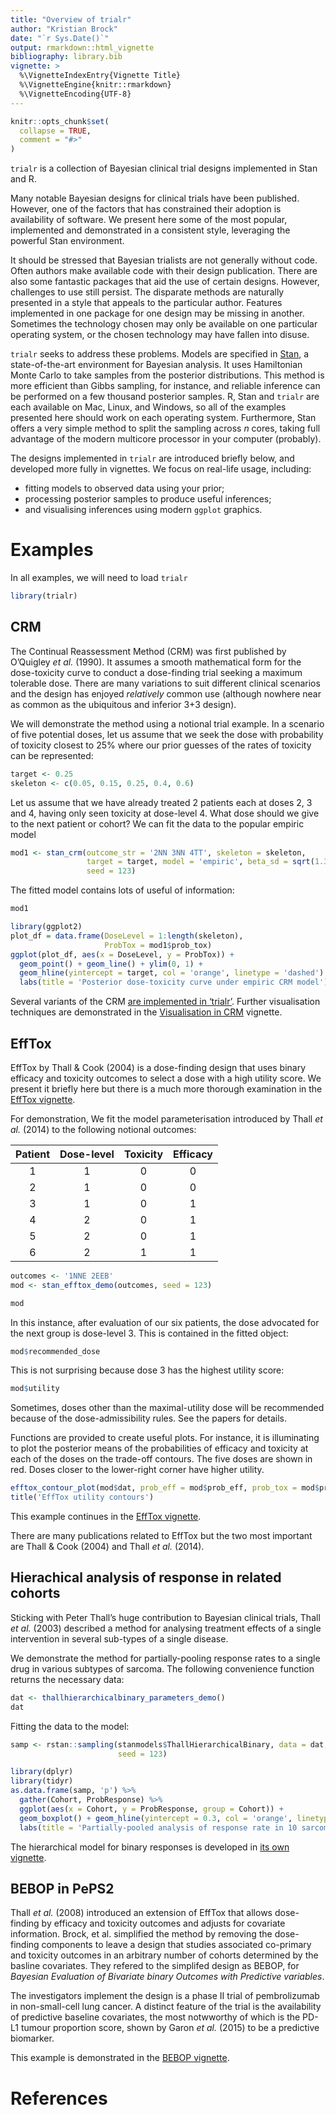 ```yaml
---
title: "Overview of trialr"
author: "Kristian Brock"
date: "`r Sys.Date()`"
output: rmarkdown::html_vignette
bibliography: library.bib
vignette: >
  %\VignetteIndexEntry{Vignette Title}
  %\VignetteEngine{knitr::rmarkdown}
  %\VignetteEncoding{UTF-8}
---
```


```r
knitr::opts_chunk$set(
  collapse = TRUE,
  comment = "#>"
)
```

`trialr` is a collection of Bayesian clinical trial designs implemented in Stan and R.

Many notable Bayesian designs for clinical trials have been published.
However, one of the factors that has constrained their adoption is availability of software.
We present here some of the most popular, implemented and demonstrated in a consistent style, leveraging the powerful Stan environment.

It should be stressed that Bayesian trialists are not generally without code.
Often authors make available code with their design publication.
There are also some fantastic packages that aid the use of certain designs.
However, challenges to use still persist.
The disparate methods are naturally presented in a style that appeals to the particular author.
Features implemented in one package for one design may be missing in another.
Sometimes the technology chosen may only be available on one particular operating system, or the chosen technology may have fallen into disuse.

`trialr` seeks to address these problems.
Models are specified in [Stan](http://mc-stan.org/), a state-of-the-art environment for Bayesian analysis.
It uses Hamiltonian Monte Carlo to take samples from the posterior distributions.
This method is more efficient than Gibbs sampling, for instance, and reliable inference can be performed on a few thousand posterior samples.
R, Stan and `trialr` are each available on Mac, Linux, and Windows, so all of the examples presented here should work on each operating system.
Furthermore, Stan offers a very simple method to split the sampling across _n_ cores, taking full advantage of the modern multicore processor in your computer (probably).

The designs implemented in `trialr` are introduced briefly below, and developed more fully in vignettes.
We focus on real-life usage, including:

- fitting models to observed data using your prior;
- processing posterior samples to produce useful inferences;
- and visualising inferences using modern `ggplot` graphics.

# Examples
In all examples, we will need to load `trialr`

```r
library(trialr)
```

## CRM
The Continual Reassessment Method (CRM) was first published by O'Quigley _et al._ (1990).
It assumes a smooth mathematical form for the dose-toxicity curve to conduct a dose-finding trial seeking a maximum tolerable dose.
There are many variations to suit different clinical scenarios and the design has enjoyed _relatively_ common use (although nowhere near as common as the ubiquitous and inferior 3+3 design).

We will demonstrate the method using a notional trial example.
In a scenario of five potential doses, let us assume that we seek the dose with probability of toxicity closest to 25% where our prior guesses of the rates of toxicity can be represented:

```r
target <- 0.25
skeleton <- c(0.05, 0.15, 0.25, 0.4, 0.6)
```

Let us assume that we have already treated 2 patients each at doses 2, 3 and 4, having only seen toxicity at dose-level 4.
What dose should we give to the next patient or cohort?
We can fit the data to the popular empiric model

```r
mod1 <- stan_crm(outcome_str = '2NN 3NN 4TT', skeleton = skeleton, 
                 target = target, model = 'empiric', beta_sd = sqrt(1.34), 
                 seed = 123)
```

The fitted model contains lots of useful of information:
```r
mod1
```

```r
library(ggplot2)
plot_df = data.frame(DoseLevel = 1:length(skeleton),
                     ProbTox = mod1$prob_tox)
ggplot(plot_df, aes(x = DoseLevel, y = ProbTox)) +
  geom_point() + geom_line() + ylim(0, 1) + 
  geom_hline(yintercept = target, col = 'orange', linetype = 'dashed') +
  labs(title = 'Posterior dose-toxicity curve under empiric CRM model')
```

Several variants of the CRM [are implemented in 'trialr'](https://brockk.github.io/trialr/articles/CRM.html).
Further visualisation techniques are demonstrated in the [Visualisation in CRM](https://brockk.github.io/trialr/articles/CRM-visualisation.html) vignette.



## EffTox
EffTox by Thall & Cook (2004) is a dose-finding design that uses binary efficacy and toxicity outcomes to select a dose with a high utility score. 
We present it briefly here but there is a much more thorough examination in the [EffTox vignette](https://brockk.github.io/trialr/articles/EffTox.html).

For demonstration, We fit the model parameterisation introduced by Thall _et al._ (2014) to the following notional outcomes:

| Patient | Dose-level | Toxicity | Efficacy |
|:-------:|:----------:|:--------:|:--------:|
|    1    |      1     |     0    |     0    |
|    2    |      1     |     0    |     0    |
|    3    |      1     |     0    |     1    |
|    4    |      2     |     0    |     1    |
|    5    |      2     |     0    |     1    |
|    6    |      2     |     1    |     1    |

```r
outcomes <- '1NNE 2EEB'
mod <- stan_efftox_demo(outcomes, seed = 123)
```


```r
mod
```

In this instance, after evaluation of our six patients, the dose advocated for the next group is dose-level 3.
This is contained in the fitted object:

```r
mod$recommended_dose
```

This is not surprising because dose 3 has the highest utility score:

```r
mod$utility
```

Sometimes, doses other than the maximal-utility dose will be recommended because of the dose-admissibility rules. 
See the papers for details. 

Functions are provided to create useful plots. 
For instance, it is illuminating to plot the posterior means of the probabilities of efficacy and toxicity at each of the doses on the trade-off contours.
The five doses are shown in red. Doses closer to the lower-right corner have higher utility. 

```r
efftox_contour_plot(mod$dat, prob_eff = mod$prob_eff, prob_tox = mod$prob_tox)
title('EffTox utility contours')
```

This example continues in the [EffTox vignette](https://brockk.github.io/trialr/articles/EffTox.html).

There are many publications related to EffTox but the two most important are Thall & Cook (2004) and Thall _et al._ (2014).



## Hierachical analysis of response in related cohorts
Sticking with Peter Thall's huge contribution to Bayesian clinical trials, Thall _et al._ (2003) described a method for analysing treatment effects of a single intervention in several sub-types of a single disease.

We demonstrate the method for partially-pooling response rates to a single drug in various subtypes of sarcoma.
The following convenience function returns the necessary data:

```r
dat <- thallhierarchicalbinary_parameters_demo()
dat
```

Fitting the data to the model:
```r
samp <- rstan::sampling(stanmodels$ThallHierarchicalBinary, data = dat, 
                        seed = 123)
```

```r
library(dplyr)
library(tidyr)
as.data.frame(samp, 'p') %>% 
  gather(Cohort, ProbResponse) %>% 
  ggplot(aes(x = Cohort, y = ProbResponse, group = Cohort)) + 
  geom_boxplot() + geom_hline(yintercept = 0.3, col = 'orange', linetype = 'dashed') +
  labs(title = 'Partially-pooled analysis of response rate in 10 sarcoma subtypes')
```

The hierarchical model for binary responses is developed in [its own vignette](https://brockk.github.io/trialr/articles/HierarchicalBayesianResponse.html).

## BEBOP in PePS2
Thall _et al._ (2008) introduced an extension of EffTox that allows dose-finding by efficacy and toxicity outcomes and adjusts for covariate information.
Brock, et al. simplified the method by removing the dose-finding components to leave a design that studies associated co-primary and toxicity outcomes in an arbitrary number of cohorts determined by the basline covariates.
They refered to the simplifed design as BEBOP, for _Bayesian Evaluation of Bivariate binary Outcomes with Predictive variables_.

The investigators implement the design is a phase II trial of pembrolizumab in non-small-cell lung cancer.
A distinct feature of the trial is the availability of predictive baseline covariates, the most notwworthy of which is the PD-L1 tumour proportion score, shown by Garon _et al._ (2015) to be a predictive biomarker.

This example is demonstrated in the [BEBOP vignette](https://brockk.github.io/trialr/articles/BEBOP.html).



# References

